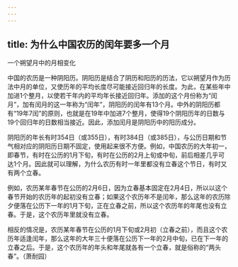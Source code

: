 ```yaml
---
---
---
```

title: 为什么中国农历的闰年要多一个月
---




一个朔望月中的月相变化



中国的农历是一种阴阳历。阴阳历是结合了阴历和阳历的历法，它以朔望月作为历法中月的单位，又使历年的平均长度尽可能接近回归年的长度。为此，在某些年中加进1个整月，以使若干年内的平均年长接近回归年。添加的这个月份称为“闰月”，加有闰月的这一年称为“闰年”，阴阳历的闰年有13个月。中外的阴阳历都有“19年7闰”的原则，也就是在19年中加进7个整月，使得19个阴阳历年的日数与19个回归年的日数相当接近。因此，添加闰月是阴阳历中的阳历成分。

阴阳历的年长有时354日（或355日），有时384日（或385日），与公历日期和节气相对应的阴阳历日期不固定，使用起来很不方便。例如，中国农历的大年初一，即春节，有时在公历的1月下旬，有时在公历的2月上旬或中旬，前后相差几乎可达1个月。因此就可以理解，为什么农历有时一年里都没有立春这个节日，有时又有两个立春。

例如，农历某年春节在公历的2月6日，因为立春基本固定在2月4日，所以以这个春节开始的农历年的起初没有立春；如果这个农历年不是闰年，那么这年的农历除夕便落在公历下一年的1月下旬，正在立春之前，所以这个农历年的年尾也没有立春。于是，这个农历年里就没有立春。

相反的情况是，农历某年春节在公历的1月下旬或2月初（立春之前），而且这个农历年适逢闰年，那么这年的大年三十便落在公历下一年的2月中旬，已在下一年的立春之后。于是，这个农历年的年头和年尾就各有一个立春，就是俗称的“两头春”。（萧耐园）